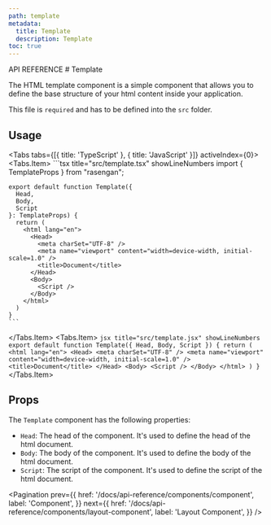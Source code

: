 ```yaml
---
path: template
metadata:
  title: Template 
  description: Template
toc: true
---
```



<span className="text-[12px] font-mono-regular text-foreground/60">
  API REFERENCE
</span>
# Template

The HTML template component is a simple component that allows you to define the base structure of your html content inside your application.

This file is `required` and has to be defined into the `src` folder.

## Usage

<Tabs tabs={[{ title: 'TypeScript' }, { title: 'JavaScript' }]} activeIndex={0}>
  <Tabs.Item>
    ```tsx title="src/template.tsx" showLineNumbers
    import { TemplateProps } from "rasengan";

    export default function Template({
      Head,
      Body,
      Script
    }: TemplateProps) {
      return (
        <html lang="en">
          <Head>
            <meta charSet="UTF-8" />
            <meta name="viewport" content="width=device-width, initial-scale=1.0" />
            <title>Document</title>
          </Head>
          <Body>
            <Script />
          </Body>
        </html>
      )
    }
    ```
  </Tabs.Item>
  <Tabs.Item>
    ```jsx title="src/template.jsx" showLineNumbers
    export default function Template({
      Head,
      Body,
      Script
    }) {
      return (
        <html lang="en">
          <Head>
            <meta charSet="UTF-8" />
            <meta name="viewport" content="width=device-width, initial-scale=1.0" />
            <title>Document</title>
          </Head>
          <Body>
            <Script />
          </Body>
        </html>
      )
    }
    ```
  </Tabs.Item>
</Tabs>

## Props

The `Template` component has the following properties:

- `Head`: The head of the component. It's used to define the head of the html document.
- `Body`: The body of the component. It's used to define the body of the html document.
- `Script`: The script of the component. It's used to define the script of the html document.

<Pagination 
  prev={{
    href: '/docs/api-reference/components/component',
    label: 'Component',
  }}
  next={{
    href: '/docs/api-reference/components/layout-component',
    label: 'Layout Component',
  }}
/>
